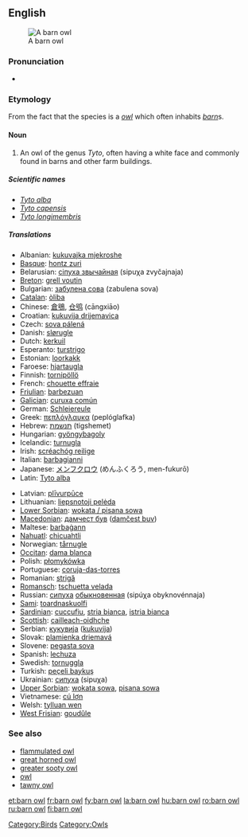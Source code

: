 {{wikipedia}}
==English==
[[Image:Schleiereule fws.jpg|thumb|A barn owl]]

===Pronunciation===
* {{IPA|/'bɑɽn ɑʊl/}}

===Etymology===
From the fact that the species is a ''[[owl]]'' which often inhabits ''[[barn]]''s.

====Noun====
{{en-noun|sg=[[barn]] [[owl]]}}

# An owl of the genus ''Tyto'', often having a white face and commonly found in barns and other farm buildings.

=====Scientific names=====
* ''[[Tyto alba]]''
* ''[[Tyto capensis]]''
* ''[[Tyto longimembris]]''

=====Translations=====
{{trans-top|An owl of the genus ''Tyto''}}
* Albanian: [[kukuvajka mjekroshe]]
* [[Basque]]: [[hontz zuri]]
* Belarusian: [[сіпуха звычайная]] (sipuχa zvyčajnaja) {{f}}
* [[Breton]]: [[grell voutin]]
* Bulgarian: [[забулена сова]] (zabulena sova) {{f}}
* [[Catalan]]: [[òliba]]
* Chinese: [[倉鴞]], [[仓鸮]] (cāngxiāo)
* Croatian: [[kukuvija drijemavica]]
* Czech: [[sova pálená]] {{f}}
* Danish: [[slørugle]]
* Dutch: [[kerkuil]] {{m}}
* Esperanto: [[turstrigo]]
* Estonian: [[loorkakk]]
* Faroese: [[hjartaugla]]
* Finnish: [[tornipöllö]]
* French: [[chouette effraie]] {{f}}
* [[Friulian]]: [[barbezuan]]
* [[Galician]]: [[curuxa común]]
* German: [[Schleiereule]] {{f}}
* Greek: [[πεπλόγλαυκα]] (peplóglafka) {{f}}
* Hebrew: [[תנשמת]] (tigshemet) {{f}}
* Hungarian: [[gyöngybagoly]]
* Icelandic: [[turnugla]]
* Irish: [[scréachóg reilige]]
* Italian: [[barbagianni]]
* Japanese: [[メンフクロウ]] (めんふくろう, men-fukurō)<!-- [[面梟]] not sure about kanji - kana is the usual way to write it -->
* Latin: [[Tyto alba]] '' ''
{{trans-mid}}
* Latvian: [[plīvurpūce]]
* Lithuanian: [[liepsnotoji pelėda]]
* [[Lower Sorbian]]: [[wokata / pisana sowa]]
* [[Macedonian]]: [[дамчест був]] ([[damčest buv]])
* Maltese: [[barbaġann]]
* [[Nahuatl]]: [[chicuahtli]]
* Norwegian: [[tårnugle]]
* [[Occitan]]: [[dama blanca]]
* Polish: [[płomykówka]]
* Portuguese: [[coruja-das-torres]] {{f}}
* Romanian: [[strigă]]
* [[Romansch]]: [[tschuetta velada]]
* Russian: [[сипуха]] [[обыкновенный|обыкновенная]] (sipúχa obyknovénnaja) {{f}}
* [[Sami]]: [[toardnaskuolfi]]
* [[Sardinian]]: [[cuccufiu]], [[stria bianca]], [[istria bianca]]
* [[Scottish]]: [[cailleach-oidhche]]
* Serbian: [[кукувиjа]] ([[kukuvija]])
* Slovak: [[plamienka driemavá]]
* Slovene: [[pegasta sova]]
* Spanish: [[lechuza]] {{f}}
* Swedish: [[tornuggla]]
* Turkish: [[peçeli baykuş]]
* Ukrainian: [[сипуха]] (sipuχa) {{f}}
* [[Upper Sorbian]]: [[wokata sowa]], [[pisana sowa]]
* Vietnamese: [[cú lợn]]
* Welsh: [[tylluan wen]]
* [[West Frisian]]: [[goudûle]]
{{trans-bottom}}

===See also===
* [[flammulated owl]]
* [[great horned owl]]
* [[greater sooty owl]]
* [[owl]]
* [[tawny owl]]

[[Category:Birds]]
[[Category:Owls]]

[[et:barn owl]]
[[fr:barn owl]]
[[fy:barn owl]]
[[la:barn owl]]
[[hu:barn owl]]
[[ro:barn owl]]
[[ru:barn owl]]
[[fi:barn owl]]